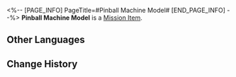 <%-- [PAGE_INFO]
PageTitle=#Pinball Machine Model#
[END_PAGE_INFO] --%>
{{Item Infobox
|id          = 140443
|image       = Item Pinball Machine Model.png
|type        = Mission Item
|invCategory = Missions
|rarity      = 3
|effect      = 
|description = Pinball Machine Model.<br />A miniature version of the Soulglad Candyball launcher found throughout the Sweetdream Paradise.
}}
{{Description|''"What would happen if I put a candyball into Soulglad?"<br />"You can give it a try, but when the Bloodhound Family interrogates you, remember not to involve me in it."''}}
'''Pinball Machine Model''' is a [[Mission Item]].

==Other Languages==
{{Other Languages
|en   = Pinball Machine Model
|zhs  = 弹球机模型
|zht  = 彈珠機模型
|ja   = ピンボールマシンの模型
|ko   = 핀볼 머신 모형
|es   = Modelo de máquina de pinball
|fr   = Réplique de flipper
|ru   = Модель сферомёта
|th   = โมเดลแท่นยิงบอล
|vi   = Mô Hình Máy Bắn Bi
|de   = Flipperautomatenmodell
|id   = Model Mesin Pinball
|pt   = Modelo de Máquina de Pinball
}}

==Change History==
{{Change History|2.1}}